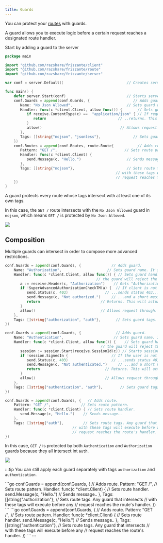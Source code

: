```yaml
---
title: Guards
---
```



You can protect your [routes](../routes) with guards.

A guard allows you to execute logic before a certain request reaches
a designated route handler.

Start by adding a guard to the server

```go
package main

import "github.com/razshare/frizzante/client"
import "github.com/razshare/frizzante/route"
import "github.com/razshare/frizzante/server"

var conf = server.Default()                             // Creates server config.

func main() {
    defer server.Start(conf)                            // Starts server.
    conf.Guards = append(conf.Guards, {                    // Adds guard.
       Name: "No Json Allowed",                         // Sets guard name. It's useful for logs.
       Handler: func(c *client.Client, allow func()) {       // Sets guard handler.
          if receive.ContentType(c) ==  "application/json" { // If requests uses "application/json" content...
             return                                 // ..returns. This will actually terminate the connection.
          }
          allow()                                    // Allows request through.
       },
       Tags: []string{"nojson", "jsonless"},               // Sets guard tags.
    })
    conf.Routes = append(conf.Routes, route.Route{           // Adds route.
       Pattern: "GET /",                               // Sets route pattern.
       Handler: func(c *client.Client) {
          send.Message(c, "Hello.")                     // Sends message..
       },
       Tags: []string{"nojson"},                        // Sets route tags. Any guard that intersects 
                                                   // with these tags will execute before any 
                                                   // request reaches the route's handler.
    })
}
```

A guard protects every route whose tags intersect with at least one of its own tags.

In this case, the `GET /` route intersects with the `No Json Allowed` guard in `nojson`, which means `GET /` is protected by `No Json Allowed`.

![](guards100.svg)

## Composition

Multiple guards can intersect in order to compose more advanced restrictions.

```go
conf.Guards = append(conf.Guards, {              // Adds guard.
    Name: "Authorization",                     // Sets guard name. It's useful for logs.
    Handler: func(c *client.Client, allow func()) { // Sets guard handler. If allow() is never invoked, 
                                          // the guard will reject the request.
       a := receive.Header(c, "Authorization")    // Gets "Authorization" header from the request.
       if !SuperAdvancedAuthorizationCheckTM(a) {  // If client is not authorized...
          send.Status(c, 403)                 // ...sends status 403...
          send.Message(c, "Not authorized.")     // ...and a short message with an explanation.
          return                            // Returns. This will actually terminate the connection.
       }
       allow()                              // Allows request through.
    },
    Tags: []string{"authorization", "auth"},       // Sets guard tags.
})
```

```go
conf.Guards = append(conf.Guards, {                // Adds guard.
    Name: "Authentication",                       // Sets guard name. It's useful for logs.
    Handler: func(c *client.Client, allow func()) {    // Sets guard handler. If allow() is never invoked, 
                                            // the guard will reject the request.
       session := session.Start(receive.SessionId(c)) // Starts session.
       if !session.SignedIn {                    // If the user is not signed in...
          send.Status(c, 403)                    // ...sends status 403...
          send.Message(c, "Not authenticated.")     // ...and a short message with an explanation.
          return                              // Returns. This will actually terminate the connection.
       }
       allow()                                // Allows request through.
    },
    Tags: []string{"authentication", "auth"},        // Sets guard tags.
})
```

```go
conf.Guards = append(conf.Guards, {   // Adds route.
    Pattern: "GET /",              // Sets route pattern.
    Handler: func(c *client.Client) { // Sets route handler.
       send.Message(c, "Hello.")    // Sends message..
    },
    Tags: []string{"auth"},         // Sets route tags. Any guard that intersects 
                               // with these tags will execute before any 
                               // request reaches the route's handler.
})
```

In this case, `GET /` is protected by both `Authentication` and `Authorization` guards because they all intersect int `auth`.

![](guards200.svg)


:::tip
You can still apply each guard separately with tags `authorization` and `authentication`.

<Tabs>
    <TabItem icon='open-book' label='Authorization'>
       ```go
       conf.Guards = append(conf.Guards, {   // Adds route.
          Pattern: "GET /",              // Sets route pattern.
          Handler: func(c *client.Client) { // Sets route handler.
             send.Message(c, "Hello.")    // Sends message..
          },
          Tags: []string{"authorization"},  // Sets route tags. Any guard that intersects 
                                     // with these tags will execute before any 
                                     // request reaches the route's handler.
       })
       ```
    </TabItem>
    <TabItem icon='open-book' label='Authentication'>
       ```go
       conf.Guards = append(conf.Guards, {   // Adds route.
          Pattern: "GET /",              // Sets route pattern.
          Handler: func(c *client.Client) { // Sets route handler.
             send.Message(c, "Hello.")    // Sends message..
          },
          Tags: []string{"authentication"}, // Sets route tags. Any guard that intersects 
                                     // with these tags will execute before any 
                                     // request reaches the route's handler.
       })
       ```
    </TabItem>
</Tabs>
:::